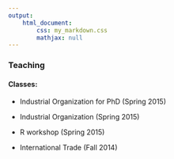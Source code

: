 ```yaml
---
output: 
    html_document:
        css: my_markdown.css
        mathjax: null
---
```


### Teaching

#### Classes:

- Industrial Organization for PhD (Spring 2015)

- Industrial Organization (Spring 2015)

- R workshop (Spring 2015)

- International Trade (Fall 2014)
